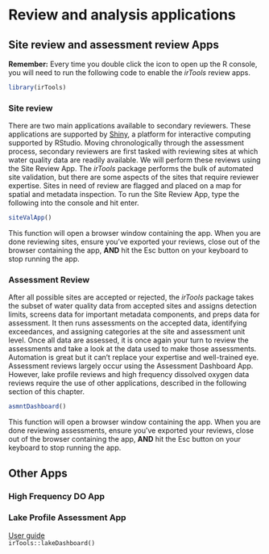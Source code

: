 # Review and analysis applications {#apps}

## Site review and assessment review Apps

**Remember:** Every time you double click the icon to open up the R console, you will need to run the following code to enable the *irTools* review apps.

```r
library(irTools)
```

### Site review

There are two main applications available to secondary reviewers. These applications are supported by [Shiny](https://shiny.rstudio.com/), a platform for interactive computing supported by RStudio. Moving chronologically through the assessment process, secondary reviewers are first tasked with reviewing sites at which water quality data are readily available. We will perform these reviews using the Site Review App. The *irTools* package performs the bulk of automated site validation, but there are some aspects of the sites that require reviewer expertise. Sites in need of review are flagged and placed on a map for spatial and metadata inspection. To run the Site Review App, type the following into the console and hit enter.

```r
siteValApp()
```

This function will open a browser window containing the app. When you are done reviewing sites, ensure you've exported your reviews, close out of the browser containing the app, **AND** hit the Esc button on your keyboard to stop running the app. 

### Assessment Review

After all possible sites are accepted or rejected, the *irTools* package takes the subset of water quality data from accepted sites and assigns detection limits, screens data for important metadata components, and preps data for assessment. It then runs assessments on the accepted data, identifying exceedances, and assigning categories at the site and assessment unit level. Once all data are assessed, it is once again your turn to review the assessments and take a look at the data used to make those assessments. Automation is great but it can't replace your expertise and well-trained eye. Assessment reviews largely occur using the Assessment Dashboard App. However, lake profile reviews and high frequency dissolved oxygen data reviews require the use of other applications, described in the following section of this chapter.    

```r
asmntDashboard()
```

This function will open a browser window containing the app. When you are done reviewing assessments, ensure you've exported your reviews, close out of the browser containing the app, **AND** hit the Esc button on your keyboard to stop running the app.

## Other Apps

### High Frequency DO App

### Lake Profile Assessment App
[User guide](https://bookdown.org/jakevl/user_guide/user_guide.html){target="_blank"}  
`irTools::lakeDashboard()`




